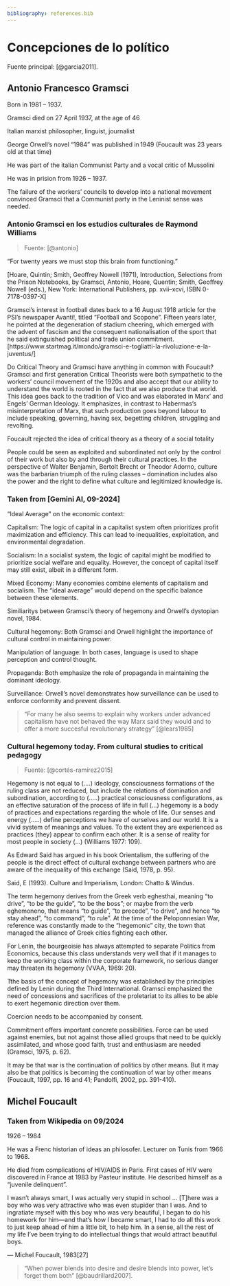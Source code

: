 ```yaml
---
bibliography: references.bib
---
```


# Concepciones de lo político

Fuente principal: [@garcia2011].

## Antonio Francesco Gramsci

Born in 1981 – 1937.

Gramsci died on 27 April 1937, at the age of 46

Italian marxist philosopher, linguist, journalist

George Orwell's novel "1984" was published in 1949 (Foucault was 23 years old at that time)

He was part of the italian Communist Party and a vocal critic of Mussolini

He was in prision from 1926 – 1937.

The failure of the workers' councils to develop into a national movement convinced Gramsci that a Communist party in the Leninist sense was needed.

### Antonio Gramsci en los estudios culturales de Raymond Williams

> Fuente: [@antonio]

"For twenty years we must stop this brain from functioning."

\[Hoare, Quintin; Smith, Geoffrey Nowell (1971), Introduction, Selections from the Prison Notebooks, by Gramsci, Antonio, Hoare, Quentin; Smith, Geoffrey Nowell (eds.), New York: International Publishers, pp. xvii–xcvi, ISBN 0-7178-0397-X\]

Gramsci's interest in football dates back to a 16 August 1918 article for the PSI's newspaper Avanti!, titled "Football and Scopone". Fifteen years later, he pointed at the degeneration of stadium cheering, which emerged with the advent of fascism and the consequent nationalisation of the sport that he said extinguished political and trade union commitment. \[https://www.startmag.it/mondo/gramsci-e-togliatti-la-rivoluzione-e-la-juventus/\]

Do Critical Theory and Gramsci have anything in common with Foucault? Gramsci and first generation Critical Theorists were both sympathetic to the workers’ council movement of the 1920s and also accept that our ability to understand the world is rooted in the fact that we also produce that world. This idea goes back to the tradition of Vico and was elaborated in Marx’ and Engels’ German Ideology. It emphasizes, in contrast to Habermas’s misinterpretation of Marx, that such production goes beyond labour to include speaking, governing, having sex, begetting children, struggling and revolting.

Foucault rejected the idea of critical theory as a theory of a social totality

People could be seen as exploited and subordinated not only by the control of their work but also by and through their cultural practices. In the perspective of Walter Benjamin, Bertolt Brecht or Theodor Adorno, culture was the barbarian triumph of the ruling classes – domination includes also the power and the right to define what culture and legitimized knowledge is.

### Taken from \[Gemini AI, 09-2024\]

"Ideal Average" on the economic context:

Capitalism: The logic of capital in a capitalist system often prioritizes profit maximization and efficiency. This can lead to inequalities, exploitation, and environmental degradation.

Socialism: In a socialist system, the logic of capital might be modified to prioritize social welfare and equality. However, the concept of capital itself may still exist, albeit in a different form.

Mixed Economy: Many economies combine elements of capitalism and socialism. The "ideal average" would depend on the specific balance between these elements.

Similiaritys between Gramsci's theory of hegemony and Orwell's dystopian novel, 1984.

Cultural hegemony: Both Gramsci and Orwell highlight the importance of cultural control in maintaining power.

Manipulation of language: In both cases, language is used to shape perception and control thought.

Propaganda: Both emphasize the role of propaganda in maintaining the dominant ideology.

Surveillance: Orwell's novel demonstrates how surveillance can be used to enforce conformity and prevent dissent.

> "For many he also seems to explain why workers under advanced capitalism have not behaved the way Marx said they would and to offer a more succesful revolutionary strategy" [@lears1985]

### Cultural hegemony today. From cultural studies to critical pedagogy

> Fuente: [@cortés-ramírez2015]

Hegemony is not equal to (….) ideology, consciousness formations of the ruling class are not reduced, but include the relations of domination and subordination, according to (…..) practical consciousness configurations, as an effective saturation of the process of life in full (...) hegemony is a body of practices and expectations regarding the whole of life. Our senses and energy (…..) define perceptions we have of ourselves and our world. It is a vivid system of meanings and values. To the extent they are experienced as practices (they) appear to confirm each other. It is a sense of reality for most people in society (...) (Williams 1977: 109).

As Edward Said has argued in his book Orientalism, the suffering of the people is the direct effect of cultural exchange between partners who are aware of the inequality of this exchange (Said, 1978, p. 95).

Said, E (1993). Culture and Imperialism, London: Chatto & Windus.

The term hegemony derives from the Greek verb eghesthai, meaning "to drive", "to be the guide", "to be the boss"; or maybe from the verb eghemoneno, that means "to guide", "to precede", "to drive", and hence "to stay ahead", "to command", "to rule". At the time of the Peloponnesian War, reference was constantly made to the "hegemonic" city, the town that managed the alliance of Greek cities fighting each other.

For Lenin, the bourgeoisie has always attempted to separate Politics from Economics, because this class understands very well that if it manages to keep the working class within the corporate framework, no serious danger may threaten its hegemony (VVAA, 1969: 20).

Tthe basis of the concept of hegemony was established by the principles defined by Lenin during the Third International. Gramsci emphasized the need of concessions and sacrifices of the proletariat to its allies to be able to exert hegemonic direction over them.

Coercion needs to be accompanied by consent.

Commitment offers important concrete possibilities. Force can be used against enemies, but not against those allied groups that need to be quickly assimilated, and whose good faith, trust and enthusiasm are needed (Gramsci, 1975, p. 62).

It may be that war is the continuation of politics by other means. But it may also be that politics is becoming the continuation of war by other means (Foucault, 1997, pp. 16 and 41; Pandolfi, 2002, pp. 391-410).

## Michel Foucault

### Taken from Wikipedia on 09/2024

1926 – 1984

He was a Frenc historian of ideas an philosofer. Lecturer on Tunis from 1966 to 1968.

He died from complications of HIV/AIDS in Paris. First cases of HIV were discovered in France at 1983 by Pasteur institute. He described himself as a "juvenile delinquent".

I wasn't always smart, I was actually very stupid in school ... \[T\]here was a boy who was very attractive who was even stupider than I was. And to ingratiate myself with this boy who was very beautiful, I began to do his homework for him—and that's how I became smart, I had to do all this work to just keep ahead of him a little bit, to help him. In a sense, all the rest of my life I've been trying to do intellectual things that would attract beautiful boys.

— Michel Foucault, 1983\[27\]

> "When power blends into desire and desire blends into power, let's forget them both" [@baudrillard2007].
